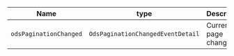 | Name                   | type                              | Description          |
| ---------------------- | --------------------------------- | -------------------- |
| `odsPaginationChanged` | `OdsPaginationChangedEventDetail` | Current page changed |
